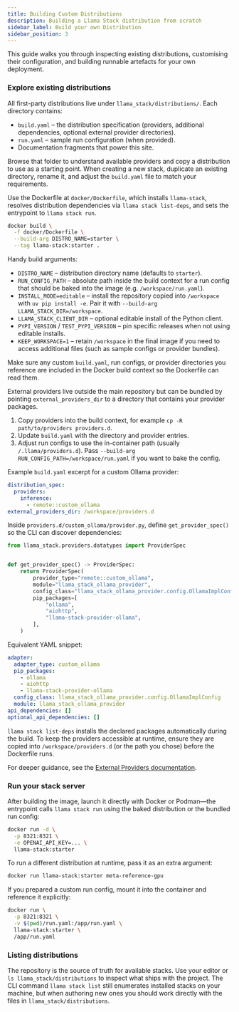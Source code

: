 ```yaml
---
title: Building Custom Distributions
description: Building a Llama Stack distribution from scratch
sidebar_label: Build your own Distribution
sidebar_position: 3
---
```



This guide walks you through inspecting existing distributions, customising their configuration, and building runnable artefacts for your own deployment.

### Explore existing distributions

All first-party distributions live under `llama_stack/distributions/`. Each directory contains:

- `build.yaml` – the distribution specification (providers, additional dependencies, optional external provider directories).
- `run.yaml` – sample run configuration (when provided).
- Documentation fragments that power this site.

Browse that folder to understand available providers and copy a distribution to use as a starting point. When creating a new stack, duplicate an existing directory, rename it, and adjust the `build.yaml` file to match your requirements.

<Tabs>
<TabItem value="container" label="Build a container">

Use the Dockerfile at `docker/Dockerfile`, which installs `llama-stack`, resolves distribution dependencies via `llama stack list-deps`, and sets the entrypoint to `llama stack run`.

```bash
docker build \
  -f docker/Dockerfile \
  --build-arg DISTRO_NAME=starter \
  --tag llama-stack:starter .
```

Handy build arguments:

- `DISTRO_NAME` – distribution directory name (defaults to `starter`).
- `RUN_CONFIG_PATH` – absolute path inside the build context for a run config that should be baked into the image (e.g. `/workspace/run.yaml`).
- `INSTALL_MODE=editable` – install the repository copied into `/workspace` with `uv pip install -e`. Pair it with `--build-arg LLAMA_STACK_DIR=/workspace`.
- `LLAMA_STACK_CLIENT_DIR` – optional editable install of the Python client.
- `PYPI_VERSION` / `TEST_PYPI_VERSION` – pin specific releases when not using editable installs.
- `KEEP_WORKSPACE=1` – retain `/workspace` in the final image if you need to access additional files (such as sample configs or provider bundles).

Make sure any custom `build.yaml`, run configs, or provider directories you reference are included in the Docker build context so the Dockerfile can read them.

</TabItem>
<TabItem value="external" label="Include external providers">

External providers live outside the main repository but can be bundled by pointing `external_providers_dir` to a directory that contains your provider packages.

1. Copy providers into the build context, for example `cp -R path/to/providers providers.d`.
2. Update `build.yaml` with the directory and provider entries.
3. Adjust run configs to use the in-container path (usually `/.llama/providers.d`). Pass `--build-arg RUN_CONFIG_PATH=/workspace/run.yaml` if you want to bake the config.

Example `build.yaml` excerpt for a custom Ollama provider:

```yaml
distribution_spec:
  providers:
    inference:
      - remote::custom_ollama
external_providers_dir: /workspace/providers.d
```

Inside `providers.d/custom_ollama/provider.py`, define `get_provider_spec()` so the CLI can discover dependencies:

```python
from llama_stack.providers.datatypes import ProviderSpec


def get_provider_spec() -> ProviderSpec:
    return ProviderSpec(
        provider_type="remote::custom_ollama",
        module="llama_stack_ollama_provider",
        config_class="llama_stack_ollama_provider.config.OllamaImplConfig",
        pip_packages=[
            "ollama",
            "aiohttp",
            "llama-stack-provider-ollama",
        ],
    )
```

Equivalent YAML snippet:

```yaml
adapter:
  adapter_type: custom_ollama
  pip_packages:
    - ollama
    - aiohttp
    - llama-stack-provider-ollama
  config_class: llama_stack_ollama_provider.config.OllamaImplConfig
  module: llama_stack_ollama_provider
api_dependencies: []
optional_api_dependencies: []
```

`llama stack list-deps` installs the declared packages automatically during the build. To keep the providers accessible at runtime, ensure they are copied into `/workspace/providers.d` (or the path you chose) before the Dockerfile runs.

For deeper guidance, see the [External Providers documentation](../providers/external/).

</TabItem>
</Tabs>

### Run your stack server

After building the image, launch it directly with Docker or Podman—the entrypoint calls `llama stack run` using the baked distribution or the bundled run config:

```bash
docker run -d \
  -p 8321:8321 \
  -e OPENAI_API_KEY=... \
  llama-stack:starter
```

To run a different distribution at runtime, pass it as an extra argument:

```bash
docker run llama-stack:starter meta-reference-gpu
```

If you prepared a custom run config, mount it into the container and reference it explicitly:

```bash
docker run \
  -p 8321:8321 \
  -v $(pwd)/run.yaml:/app/run.yaml \
  llama-stack:starter \
  /app/run.yaml
```

### Listing distributions

The repository is the source of truth for available stacks. Use your editor or `ls llama_stack/distributions` to inspect what ships with the project. The CLI command `llama stack list` still enumerates installed stacks on your machine, but when authoring new ones you should work directly with the files in `llama_stack/distributions`.
